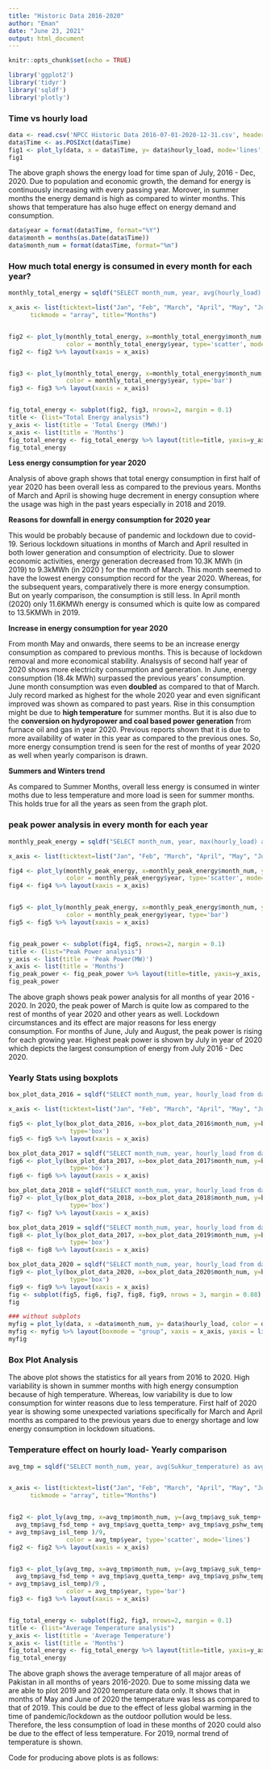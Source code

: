```yaml
---
title: "Historic Data 2016-2020"
author: "Eman"
date: "June 23, 2021"
output: html_document
---
```


```r
knitr::opts_chunk$set(echo = TRUE)
```


```r
library('ggplot2')
library('tidyr')
library('sqldf')
library('plotly')

```


### Time vs hourly load
```r
data <- read.csv('NPCC Historic Data 2016-07-01-2020-12-31.csv', header = TRUE)
data$Time <- as.POSIXct(data$Time)
fig1 <- plot_ly(data, x = data$Time, y= data$hourly_load, mode='lines', type='scatter')
fig1

```

The above graph shows the energy load for time span of July, 2016 - Dec, 2020. Due to population and economic growth, the demand for energy is continuously increasing with every passing year. Morover, in summer months the energy demand is high as compared to winter months. This shows that temperature has also huge effect on energy demand and consumption.

```r
data$year = format(data$Time, format="%Y")
data$month = months(as.Date(data$Time))
data$month_num = format(data$Time, format="%m")


```



### **How much total energy is consumed in every month for each year?**

```r
monthly_total_energy = sqldf("SELECT month_num, year, avg(hourly_load) as total_energy from data group by month_num, year")

x_axis <- list(ticktext=list("Jan", "Feb", "March", "April", "May", "June", "July", "August", "Sep", "Oct", "Nov", "Dec" ), tickvals = list(1, 2, 3, 4, 5, 6, 7, 8, 9, 10, 11, 12),
      tickmode = "array", title="Months")


fig2 <- plot_ly(monthly_total_energy, x=monthly_total_energy$month_num, y=monthly_total_energy$total_energy,
                color = monthly_total_energy$year, type='scatter', mode='lines')
fig2 <- fig2 %>% layout(xaxis = x_axis)


fig3 <- plot_ly(monthly_total_energy, x=monthly_total_energy$month_num, y=monthly_total_energy$total_energy,
                color = monthly_total_energy$year, type='bar')
fig3 <- fig3 %>% layout(xaxis = x_axis)


fig_total_energy <- subplot(fig2, fig3, nrows=2, margin = 0.1)
title <- (list="Total Energy analysis")
y_axis <- list(title = 'Total Energy (MWh)')
x_axis <- list(title = 'Months')
fig_total_energy <- fig_total_energy %>% layout(title=title, yaxis=y_axis, xaxis = x_axis)
fig_total_energy
```


**Less energy consumption for year 2020**

Analysis of above graph shows that total energy consumption in first half of year 2020 has been overall less as compared to the previous years. Months of March and April is showing huge decrement in energy consuption where the usage was high in the past years especially in 2018 and 2019.

**Reasons for downfall in energy consumption for 2020 year**

This would be probably because of pandemic and lockdown due to covid-19. Serious lockdown situations in months of March and April resulted in both lower generation and consumption of electricity. Due to slower economic activities, energy generation decreased from 10.3K MWh (in 2019) to 9.3kMWh (in 2020 ) for the month of March. This month seemed to have the lowest energy consumption record for the year 2020. Whereas, for the subsequent years, comparatively there is more energy consumption. But on yearly comparison, the consumption is still less. In April month (2020) only 11.6KMWh energy is consumed which is quite low as compared to 13.5KMWh in 2019. 


**Increase in energy consumption for year 2020**

From month May and onwards, there seems to be an increase energy consumption as compared to previous months. This is because of lockdown removal and more economical stability. Analsysis of second half year of 2020 shows more electricity consumption and generation. In June, energy consumption (18.4k MWh) surpassed the previous years' consumption. June month consumption was even **doubled** as compared to that of March. July record marked as highest for the whole 2020 year and even significant improved was shown as compared to past years. Rise in this consumption might be due to **high temperature** for summer months. But it is also due to the **conversion on hydyropower and coal based power generation** from furnace oil and gas in year 2020. Previous reports shown that it is due to more availability of water in this year as compared to the previous ones. So, more energy consumption trend is seen for the rest of months of year 2020 as well when yearly comparison is drawn. 

**Summers and Winters trend**

As compared to Summer Months, overall less energy is consumed in winter moths due to less temperature and more load is seen for summer months. This holds true for all the years as seen from the graph plot.


### **peak power analysis in every month for each year**

```r
monthly_peak_energy = sqldf("SELECT month_num, year, max(hourly_load) as peak_power from data group by month_num, year")

x_axis <- list(ticktext=list("Jan", "Feb", "March", "April", "May", "June", "July", "August", "Sep", "Oct", "Nov", "Dec" ), tickvals = list(1, 2, 3, 4, 5, 6, 7, 8, 9, 10, 11, 12),tickmode = "array", title="Months")

fig4 <- plot_ly(monthly_peak_energy, x=monthly_peak_energy$month_num, y=monthly_peak_energy$peak_power,
                color = monthly_peak_energy$year, type='scatter', mode='lines')
fig4 <- fig4 %>% layout(xaxis = x_axis)


fig5 <- plot_ly(monthly_peak_energy, x=monthly_peak_energy$month_num, y=monthly_peak_energy$peak_power,
                color = monthly_peak_energy$year, type='bar')
fig5 <- fig5 %>% layout(xaxis = x_axis)


fig_peak_power <- subplot(fig4, fig5, nrows=2, margin = 0.1)
title <- (list="Peak Power analysis")
y_axis <- list(title = 'Peak Power(MW)')
x_axis <- list(title = 'Months')
fig_peak_power <- fig_peak_power %>% layout(title=title, yaxis=y_axis, xaxis = x_axis)
fig_peak_power
```

The above graph shows peak power analysis for all months of year 2016 - 2020. In 2020, the peak power of March is quite low as compared to the rest of months of year 2020 and other years as well. Lockdown circumstances and its effect are major reasons for less energy consumption. For months of June, July and August, the peak power is rising for each growing year. Highest peak power is shown by July in year of 2020 which depicts the largest consumption of energy from July 2016 - Dec 2020. 

### **Yearly Stats using boxplots**

```r
box_plot_data_2016 = sqldf("SELECT month_num, year, hourly_load from data where year = '2016' ")

x_axis <- list(ticktext=list("Jan", "Feb", "March", "April", "May", "June", "July", "August", "Sep", "Oct", "Nov", "Dec" ), tickvals = list(1, 2, 3, 4, 5, 6, 7, 8, 9, 10, 11, 12),tickmode = "array", title="Months")

fig5 <- plot_ly(box_plot_data_2016, x=box_plot_data_2016$month_num, y=box_plot_data_2016$hourly_load,
                 type='box')
fig5 <- fig5 %>% layout(xaxis = x_axis)

box_plot_data_2017 = sqldf("SELECT month_num, year, hourly_load from data where year = '2017' ")
fig6 <- plot_ly(box_plot_data_2017, x=box_plot_data_2017$month_num, y=box_plot_data_2017$hourly_load,
                 type='box')
fig6 <- fig6 %>% layout(xaxis = x_axis)

box_plot_data_2018 = sqldf("SELECT month_num, year, hourly_load from data where year = '2018' ")
fig7 <- plot_ly(box_plot_data_2018, x=box_plot_data_2018$month_num, y=box_plot_data_2018$hourly_load,
                 type='box')
fig7 <- fig7 %>% layout(xaxis = x_axis)

box_plot_data_2019 = sqldf("SELECT month_num, year, hourly_load from data where year = '2019' ")
fig8 <- plot_ly(box_plot_data_2017, x=box_plot_data_2019$month_num, y=box_plot_data_2019$hourly_load,
                 type='box')
fig8 <- fig8 %>% layout(xaxis = x_axis)

box_plot_data_2020 = sqldf("SELECT month_num, year, hourly_load from data where year = '2020' ")
fig9 <- plot_ly(box_plot_data_2020, x=box_plot_data_2020$month_num, y=box_plot_data_2020$hourly_load,
                 type='box')
fig9 <- fig9 %>% layout(xaxis = x_axis)
fig <- subplot(fig5, fig6, fig7, fig8, fig9, nrows = 3, margin = 0.08)
fig

### without subplots
myfig = plot_ly(data, x =data$month_num, y= data$hourly_load, color = data$year, type='box')
myfig <- myfig %>% layout(boxmode = "group", xaxis = x_axis, yaxis = list(title='Hourly Load (MW)'))
myfig

```


### **Box Plot Analysis**
The above plot shows the statistics for all years from 2016 to 2020. High variability is shown in summer months with high energy consumption because of high temperature. Whereas, low variability is due to low consumption for winter reasons due to less temperature. First half of 2020 year is showing some unexpected variations specifically for March and April months as compared to the previous years due to energy shortage and low energy consumption in lockdown situations. 


### **Temperature effect on hourly load- Yearly comparison**

```r
avg_tmp = sqldf("SELECT month_num, year, avg(Sukkur_temperature) as avg_suk_temp, avg(Lahore_temperature) as avg_lhr_temp, avg(Multan_temperature) as avg_mult_temp, avg(Faislabad_temperature) as avg_fsd_temp,avg(Quetta_temperature) as avg_quetta_temp, avg(Peshawar_temperature) as avg_pshw_temp, avg(Gujranwala_temperature) as avg_gjrn_temp, avg(Hyderabad_temperature) as avg_hydr_temp,avg(Islamabad_temperature) as avg_isl_temp from data group by month_num, year")


x_axis <- list(ticktext=list("Jan", "Feb", "March", "April", "May", "June", "July", "August", "Sep", "Oct", "Nov", "Dec" ), tickvals = list(1, 2, 3, 4, 5, 6, 7, 8, 9, 10, 11, 12),
      tickmode = "array", title="Months")


fig2 <- plot_ly(avg_tmp, x=avg_tmp$month_num, y=(avg_tmp$avg_suk_temp+ avg_tmp$avg_lhr_temp + avg_tmp$avg_mult_temp+
  avg_tmp$avg_fsd_temp + avg_tmp$avg_quetta_temp+ avg_tmp$avg_pshw_temp+avg_tmp$avg_gjrn_temp+avg_tmp$avg_hydr_temp
+ avg_tmp$avg_isl_temp )/9,
                color = avg_tmp$year, type='scatter', mode='lines')
fig2 <- fig2 %>% layout(xaxis = x_axis)


fig3 <- plot_ly(avg_tmp, x=avg_tmp$month_num, y=(avg_tmp$avg_suk_temp+ avg_tmp$avg_lhr_temp + avg_tmp$avg_mult_temp+
  avg_tmp$avg_fsd_temp + avg_tmp$avg_quetta_temp+ avg_tmp$avg_pshw_temp+avg_tmp$avg_gjrn_temp+avg_tmp$avg_hydr_temp
+ avg_tmp$avg_isl_temp)/9 ,
                color = avg_tmp$year, type='bar')
fig3 <- fig3 %>% layout(xaxis = x_axis)


fig_total_energy <- subplot(fig2, fig3, nrows=2, margin = 0.1)
title <- (list="Average Temperature analysis")
y_axis <- list(title = 'Average Temperature')
x_axis <- list(title = 'Months')
fig_total_energy <- fig_total_energy %>% layout(title=title, yaxis=y_axis, xaxis = x_axis)
fig_total_energy
```

The above graph shows the average temperature of all major areas of Pakistan in all months of years 2016-2020. Due to some missing data we are able to plot 2019 and 2020 temperature data only. It shows that in months of May and June of 2020 the temperature was less as compared to that of 2019. This could be due to the effect of less global warming in the time of pandemic/lockdown as the outdoor pollution would be less. Therefore, the less consumption of load in these months of 2020 could also be due to the effect of less temperature. For 2019, normal trend of temperature is shown.


Code for producing above plots is as follows:

```r
```
```r
```
```r
```
```r
```
```r
```
```r
```